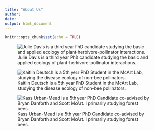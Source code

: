 ```yaml
---
title: "About Us"
author: 
date: 
output: html_document
---
```


```r
knitr::opts_chunk$set(echo = TRUE)
```
![Julie Davis is a third year PhD candidate studying the basic and applied ecology of plant-herbivore-pollinator interactions.](about_files/julie_potato_field_photo_2018.jpg)


![Kaitlin Deutsch is a 5th year PhD Student in the McArt Lab, studying the disease ecology of non-bee pollinators.](https://scontent-atl3-1.xx.fbcdn.net/v/t1.15752-9/153276409_839508820240395_1858555900099766140_n.jpg?_nc_cat=101&ccb=3&_nc_sid=ae9488&_nc_ohc=ZSj0eU5tRTcAX82WdOv&_nc_oc=AQnPKg8tSit7kW7r7L40skfhf_PvdN-QUrHB9bupJHC_9k_qf7AzjBhJ6Mw7txB-XX0esEhFbAuwEOfrEerVJ6Jg&_nc_ht=scontent-atl3-1.xx&oh=e2792e3fa24104049e057a7f1927c91b&oe=605B2F45)


![Kass Urban-Mead is a 5th year PhD Candidate co-advised by Bryan Danforth and Scott McArt. I primarily studying forest bees.](about_files/Kass orchard 2019.jpg)